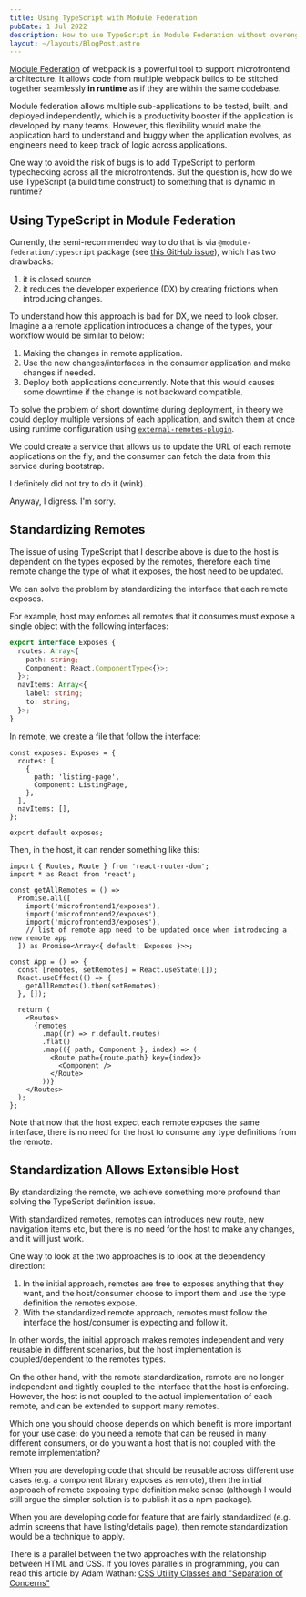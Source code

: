 ```yaml
---
title: Using TypeScript with Module Federation
pubDate: 1 Jul 2022
description: How to use TypeScript in Module Federation without overengineering
layout: ~/layouts/BlogPost.astro
---
```



[Module Federation](https://webpack.js.org/concepts/module-federation/) of webpack is a powerful tool to support microfrontend architecture. It allows code from multiple webpack builds to be stitched together seamlessly **in runtime** as if they are within the same codebase.

Module federation allows multiple sub-applications to be tested, built, and deployed independently, which is a productivity booster if the application is developed by many teams. However, this flexibility would make the application hard to understand and buggy when the application evolves, as engineers need to keep track of logic across applications.

One way to avoid the risk of bugs is to add TypeScript to perform typechecking across all the microfrontends. But the question is, how do we use TypeScript (a build time construct) to something that is dynamic in runtime?

## Using TypeScript in Module Federation

Currently, the semi-recommended way to do that is via `@module-federation/typescript` package (see [this GitHub issue](https://github.com/module-federation/module-federation-examples/issues/20)), which has two drawbacks:

1. it is closed source
2. it reduces the developer experience (DX) by creating frictions when introducing changes.

To understand how this approach is bad for DX, we need to look closer. Imagine a a remote application introduces a change of the types, your workflow would be similar to below:

1. Making the changes in remote application.
2. Use the new changes/interfaces in the consumer application and make changes if needed.
3. Deploy both applications concurrently. Note that this would causes some downtime if the change is not backward compatible.

<Aside heading="Removing downtime entirely">

To solve the problem of short downtime during deployment, in theory we could deploy multiple versions of each application, and switch them at once using runtime configuration using [`external-remotes-plugin`](https://github.com/module-federation/external-remotes-plugin).

We could create a service that allows us to update the URL of each remote applications on the fly, and the consumer can fetch the data from this service during bootstrap.

I definitely did not try to do it (wink).

Anyway, I digress. I'm sorry.

</Aside>

## Standardizing Remotes

The issue of using TypeScript that I describe above is due to the host is dependent on the types exposed by the remotes, therefore each time remote change the type of what it exposes, the host need to be updated.

We can solve the problem by standardizing the interface that each remote exposes.

For example, host may enforces all remotes that it consumes must expose a single object with the following interfaces:

```ts
export interface Exposes {
  routes: Array<{
    path: string;
    Component: React.ComponentType<{}>;
  }>;
  navItems: Array<{
    label: string;
    to: string;
  }>;
}
```

In remote, we create a file that follow the interface:

```tsx
const exposes: Exposes = {
  routes: [
    {
      path: 'listing-page',
      Component: ListingPage,
    },
  ],
  navItems: [],
};

export default exposes;
```

Then, in the host, it can render something like this:

```tsx
import { Routes, Route } from 'react-router-dom';
import * as React from 'react';

const getAllRemotes = () =>
  Promise.all([
    import('microfrontend1/exposes'),
    import('microfrontend2/exposes'),
    import('microfrontend3/exposes'),
    // list of remote app need to be updated once when introducing a new remote app
  ]) as Promise<Array<{ default: Exposes }>>;

const App = () => {
  const [remotes, setRemotes] = React.useState([]);
  React.useEffect(() => {
    getAllRemotes().then(setRemotes);
  }, []);

  return (
    <Routes>
      {remotes
        .map((r) => r.default.routes)
        .flat()
        .map(({ path, Component }, index) => (
          <Route path={route.path} key={index}>
            <Component />
          </Route>
        ))}
    </Routes>
  );
};
```

Note that now that the host expect each remote exposes the same interface, there is no need for the host to consume any type definitions from the remote.

## Standardization Allows Extensible Host

By standardizing the remote, we achieve something more profound than solving the TypeScript definition issue.

With standardized remotes, remotes can introduces new route, new navigation items etc, but there is no need for the host to make any changes, and it will just work.

One way to look at the two approaches is to look at the dependency direction:

1. In the initial approach, remotes are free to exposes anything that they want, and the host/consumer choose to import them and use the type definition the remotes expose.
2. With the standardized remote approach, remotes must follow the interface the host/consumer is expecting and follow it.

In other words, the initial approach makes remotes independent and very reusable in different scenarios, but the host implementation is coupled/dependent to the remotes types.

On the other hand, with the remote standardization, remote are no longer independent and tightly coupled to the interface that the host is enforcing. However, the host is not coupled to the actual implementation of each remote, and can be extended to support many remotes.

Which one you should choose depends on which benefit is more important for your use case: do you need a remote that can be reused in many different consumers, or do you want a host that is not coupled with the remote implementation?

When you are developing code that should be reusable across different use cases (e.g. a component library exposes as remote), then the initial approach of remote exposing type definition make sense (although I would still argue the simpler solution is to publish it as a npm package).

When you are developing code for feature that are fairly standardized (e.g. admin screens that have listing/details page), then remote standardization would be a technique to apply.

<Aside heading="Parallel in HTML/CSS">

There is a parallel between the two approaches with the relationship between HTML and CSS. If you loves parallels in programming, you can read this article by Adam Wathan: [CSS Utility Classes and "Separation of Concerns"](https://adamwathan.me/css-utility-classes-and-separation-of-concerns/)

</Aside>
